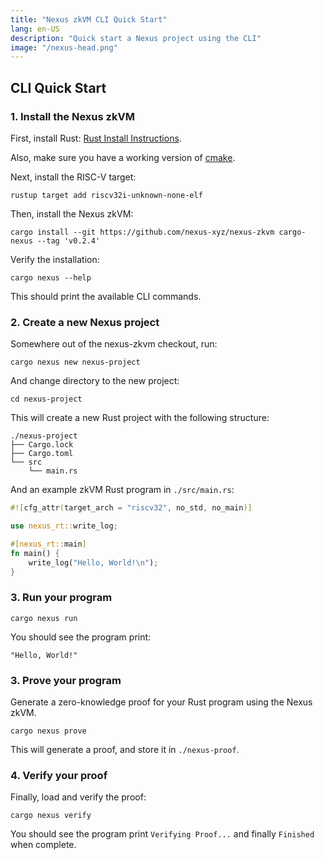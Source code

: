 ```yaml
---
title: "Nexus zkVM CLI Quick Start"
lang: en-US
description: "Quick start a Nexus project using the CLI"
image: "/nexus-head.png"
---
```




## CLI Quick Start

<Steps>

### 1. Install the Nexus zkVM

First, install Rust: [Rust Install Instructions](https://www.rust-lang.org/tools/install).

Also, make sure you have a working version of [cmake](https://cmake.org/).

Next, install the RISC-V target:

```shell
rustup target add riscv32i-unknown-none-elf
```

Then, install the Nexus zkVM:

```shell
cargo install --git https://github.com/nexus-xyz/nexus-zkvm cargo-nexus --tag 'v0.2.4'
```

Verify the installation:

```shell
cargo nexus --help
```

This should print the available CLI commands.

### 2. Create a new Nexus project

Somewhere out of the nexus-zkvm checkout, run:
```shell
cargo nexus new nexus-project
```

And change directory to the new project:

```shell
cd nexus-project
```

This will create a new Rust project with the following structure:

```shell
./nexus-project
├── Cargo.lock
├── Cargo.toml
└── src
    └── main.rs
```

And an example zkVM Rust program in `./src/main.rs`:

```rust
#![cfg_attr(target_arch = "riscv32", no_std, no_main)]

use nexus_rt::write_log;

#[nexus_rt::main]
fn main() {
    write_log("Hello, World!\n");
}
```

### 3. Run your program

```shell
cargo nexus run
```

You should see the program print:

```shell
"Hello, World!"
```

### 3. Prove your program

Generate a zero-knowledge proof for your Rust program using the Nexus zkVM.

```shell
cargo nexus prove
```

This will generate a proof, and store it in `./nexus-proof`.

### 4. Verify your proof

Finally, load and verify the proof:

```shell
cargo nexus verify
```

You should see the program print `Verifying Proof...` and
finally `Finished` when complete.

</Steps>
